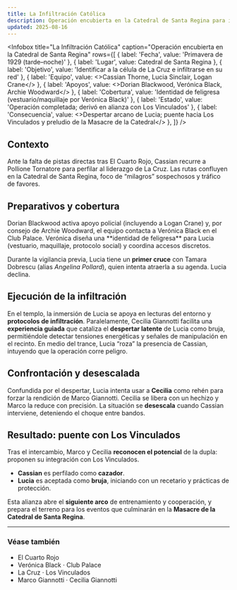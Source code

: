 ```yaml
---
title: La Infiltración Católica
description: Operación encubierta en la Catedral de Santa Regina para identificar y penetrar a la célula de “La Cruz”
updated: 2025-08-16
---
```



<Infobox
  title="La Infiltración Católica"
  caption="Operación encubierta en la Catedral de Santa Regina"
  rows={[
    { label: 'Fecha', value: 'Primavera de 1929 (tarde–noche)' },
    { label: 'Lugar', value: <Link to="/CrSaSo/lugares/Catedral%20de%20Santa%20Regina">Catedral de Santa Regina</Link> },
    { label: 'Objetivo', value: 'Identificar a la célula de La Cruz e infiltrarse en su red' },
    { label: 'Equipo', value: <><Link to="/CrSaSo/personajes/Cassian%20Thorne">Cassian Thorne</Link>, <Link to="/CrSaSo/personajes/Lucia%20Sinclair">Lucia Sinclair</Link>, <Link to="/CrSaSo/personajes/Logan%20Crane">Logan Crane</Link></> },
    { label: 'Apoyos', value: <><Link to="/CrSaSo/personajes/Dorian%20Blackwood">Dorian Blackwood</Link>, <Link to="/CrSaSo/personajes/Veronica%20Black">Verónica Black</Link>, <Link to="/CrSaSo/personajes/Archie%20Woodward">Archie Woodward</Link></> },
    { label: 'Cobertura', value: 'Identidad de feligresa (vestuario/maquillaje por Verónica Black)' },
    { label: 'Estado', value: 'Operación completada; derivó en alianza con Los Vinculados' },
    { label: 'Consecuencia', value: <>Despertar arcano de <Link to="/CrSaSo/personajes/Lucia%20Sinclair">Lucia</Link>; puente hacia <Link to="/CrSaSo/otros/Los%20Vinculados">Los Vinculados</Link> y preludio de la <Link to="/CrSaSo/eventos/Masacre%20de%20la%20Catedral%20de%20Santa%20Regina">Masacre de la Catedral</Link></> },
  ]}
/>

## Contexto

Ante la falta de pistas directas tras <Link to="/CrSaSo/eventos/El%20Cuarto%20Rojo">El Cuarto Rojo</Link>, <Link to="/CrSaSo/personajes/Cassian%20Thorne">Cassian</Link> recurre a <Link to="/CrSaSo/personajes/Pollione%20Tornatore">Pollione Tornatore</Link> para perfilar al liderazgo de <Link to="/CrSaSo/otros/La%20Cruz">La Cruz</Link>. Las rutas confluyen en la <Link to="/CrSaSo/lugares/Catedral%20de%20Santa%20Regina">Catedral de Santa Regina</Link>, foco de “milagros” sospechosos y tráfico de favores.

## Preparativos y cobertura

<Link to="/CrSaSo/personajes/Dorian%20Blackwood">Dorian Blackwood</Link> activa apoyo policial (incluyendo a <Link to="/CrSaSo/personajes/Logan%20Crane">Logan Crane</Link>) y, por consejo de <Link to="/CrSaSo/personajes/Archie%20Woodward">Archie Woodward</Link>, el equipo contacta a <Link to="/CrSaSo/personajes/Veronica%20Black">Verónica Black</Link> en el <Link to="/CrSaSo/lugares/Club%20Palace">Club Palace</Link>. Verónica diseña una **identidad de feligresa** para <Link to="/CrSaSo/personajes/Lucia%20Sinclair">Lucia</Link> (vestuario, maquillaje, protocolo social) y coordina accesos discretos.

Durante la vigilancia previa, Lucia tiene un **primer cruce** con <Link to="/CrSaSo/personajes/Tamara%20Dobrescu">Tamara Dobrescu</Link> (alias *Angelina Pollard*), quien intenta atraerla a su agenda. Lucia declina.

## Ejecución de la infiltración

En el templo, la inmersión de Lucia se apoya en lecturas del entorno y **protocolos de infiltración**. Paralelamente, <Link to="/CrSaSo/personajes/Cecilia%20Giannotti">Cecilia Giannotti</Link> facilita una **experiencia guiada** que cataliza el **despertar latente** de Lucia como bruja, permitiéndole detectar tensiones energéticas y señales de manipulación en el recinto. En medio del trance, Lucia “roza” la presencia de Cassian, intuyendo que la operación corre peligro.

## Confrontación y desescalada

Confundida por el despertar, Lucia intenta usar a **Cecilia** como rehén para forzar la rendición de <Link to="/CrSaSo/personajes/Marco%20Giannotti">Marco Giannotti</Link>. Cecilia se libera con un hechizo y Marco la reduce con precisión. La situación se **desescala** cuando Cassian interviene, deteniendo el choque entre bandos.

## Resultado: puente con Los Vinculados

Tras el intercambio, Marco y Cecilia **reconocen el potencial** de la dupla: proponen su integración con <Link to="/CrSaSo/otros/Los%20Vinculados">Los Vinculados</Link>.  
- **Cassian** es perfilado como **cazador**.  
- **Lucia** es aceptada como **bruja**, iniciando con un recetario y prácticas de protección.

Esta alianza abre el **siguiente arco** de entrenamiento y cooperación, y prepara el terreno para los eventos que culminarán en la **<Link to="/CrSaSo/eventos/Masacre%20de%20la%20Catedral%20de%20Santa%20Regina">Masacre de la Catedral de Santa Regina</Link>**.

---

### Véase también
- <Link to="/CrSaSo/eventos/El%20Cuarto%20Rojo">El Cuarto Rojo</Link>  
- <Link to="/CrSaSo/personajes/Veronica%20Black">Verónica Black</Link> · <Link to="/CrSaSo/lugares/Club%20Palace">Club Palace</Link>  
- <Link to="/CrSaSo/otros/La%20Cruz">La Cruz</Link> · <Link to="/CrSaSo/otros/Los%20Vinculados">Los Vinculados</Link>  
- <Link to="/CrSaSo/personajes/Marco%20Giannotti">Marco Giannotti</Link> · <Link to="/CrSaSo/personajes/Cecilia%20Giannotti">Cecilia Giannotti</Link>
